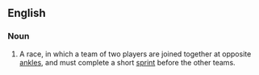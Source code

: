 ==English==
{{wikipedia}}
===Noun===
{{en-noun|sg=[[three]]-[[legged]] [[race]]}}

# {{games|racing}} A race, in which a team of two players are joined together at opposite [[ankle]]s, and must complete a short [[sprint]] before the other teams.